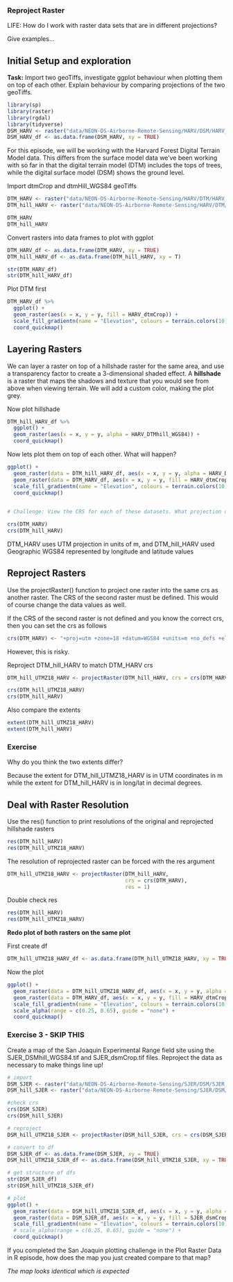 ### Reproject Raster

LIFE: How do I work with raster data sets that are in different projections?

Give examples...


## Initial Setup and exploration

**Task:** Import two geoTiffs, investigate ggplot behaviour when plotting them on top of each other. Explain behaviour by comparing projections of the two geoTiffs.



```r
library(sp)
library(raster)
library(rgdal)
library(tidyverse)
DSM_HARV <- raster("data/NEON-DS-Airborne-Remote-Sensing/HARV/DSM/HARV_dsmCrop.tif")
DSM_HARV_df <- as.data.frame(DSM_HARV, xy = TRUE)


```

For this episode, we will be working with the Harvard Forest Digital Terrain Model data. This differs from the surface model data we’ve been working with so far in that the digital terrain model (DTM) includes the tops of trees, while the digital surface model (DSM) shows the ground level.


Import dtmCrop and dtmHill_WGS84 geoTiffs
```r
DTM_HARV <- raster("data/NEON-DS-Airborne-Remote-Sensing/HARV/DTM/HARV_dtmCrop.tif")
DTM_hill_HARV <- raster("data/NEON-DS-Airborne-Remote-Sensing/HARV/DTM/HARV_DTMhill_WGS84.tif")

DTM_HARV
DTM_hill_HARV
```

Convert rasters into data frames to plot with ggplot

```r
DTM_HARV_df <- as.data.frame(DTM_HARV, xy = TRUE)
DTM_hill_HARV_df <- as.data.frame(DTM_hill_HARV, xy = T)

str(DTM_HARV_df)
str(DTM_hill_HARV_df)
```


Plot DTM first
```r
DTM_HARV_df %>% 
  ggplot() +
  geom_raster(aes(x = x, y = y, fill = HARV_dtmCrop)) +
  scale_fill_gradientn(name = "Elevation", colours = terrain.colors(10)) +
  coord_quickmap()
```
## Layering Rasters

We can layer a raster on top of a hillshade raster for the same area, and use a transparency factor to create a 3-dimensional shaded effect. A **hillshade** is a raster that maps the shadows and texture that you would see from above when viewing terrain. We will add a custom color, making the plot grey.

Now plot hillshade
```r
DTM_hill_HARV_df %>%
  ggplot() + 
  geom_raster(aes(x = x, y = y, alpha = HARV_DTMhill_WGS84)) +
  coord_quickmap()
```

Now lets plot them on top of each other. What will happen?
```r
ggplot() +
  geom_raster(data = DTM_hill_HARV_df, aes(x = x, y = y, alpha = HARV_DTMhill_WGS84)) +
  geom_raster(data = DTM_HARV_df, aes(x = x, y = y, fill = HARV_dtmCrop)) +
  scale_fill_gradientn(name = "Elevation", colours = terrain.colors(10)) +
  coord_quickmap() 
  
```



```r
# Challenge: View the CRS for each of these datasets. What projection does each use?

crs(DTM_HARV)
crs(DTM_hill_HARV)
```

DTM_HARV uses UTM projection in units of m, and DTM_hill_HARV used Geographic WGS84 represented by longitude and latitude values


## Reproject Rasters

Use the projectRaster() function to project one raster into the same crs as another raster. The CRS of the second raster must be defined. This would of course change the data values as well. 

If the CRS of the second raster is not defined and you know the correct crs, then you can set the crs as follows

```r
crs(DTM_HARV) <- "+proj=utm +zone=18 +datum=WGS84 +units=m +no_defs +ellps=WGS84 +towgs84=0,0,0"
```
However, this is risky.

Reproject DTM_hill_HARV to match DTM_HARV crs
```r
DTM_hill_UTMZ18_HARV <- projectRaster(DTM_hill_HARV, crs = crs(DTM_HARV))

crs(DTM_hill_UTMZ18_HARV)
crs(DTM_hill_HARV)
```

Also compare the extents
```r
extent(DTM_hill_UTMZ18_HARV)
extent(DTM_hill_HARV)
```

### Exercise
Why do you think the two extents differ?

Because the extent for DTM_hill_UTMZ18_HARV is in UTM coordinates in m while the extent for DTM_hill_HARV is in long/lat in decimal degrees.


## Deal with Raster Resolution
Use the res() function to print resolutions of the original and reprojected hillshade rasters
```r
res(DTM_hill_HARV)
res(DTM_hill_UTMZ18_HARV)
```

The resolution of reprojected raster can be forced with the res argument
```r
DTM_hill_UTMZ18_HARV <- projectRaster(DTM_hill_HARV, 
                                      crs = crs(DTM_HARV),
                                      res = 1)
```

Double check res
```r
res(DTM_hill_HARV)
res(DTM_hill_UTMZ18_HARV)
```

**Redo plot of both rasters on the same plot**

First create df
```r
DTM_hill_UTMZ18_HARV_df <- as.data.frame(DTM_hill_UTMZ18_HARV, xy = TRUE)
```

Now the plot
```r
ggplot() +
  geom_raster(data = DTM_hill_UTMZ18_HARV_df, aes(x = x, y = y, alpha = HARV_DTMhill_WGS84)) +
  geom_raster(data = DTM_HARV_df, aes(x = x, y = y, fill = HARV_dtmCrop)) +
  scale_fill_gradientn(name = "Elevation", colours = terrain.colors(10)) +
  scale_alpha(range = c(0.25, 0.65), guide = "none") +
  coord_quickmap() 
```

### Exercise 3 - SKIP THIS
Create a map of the San Joaquin Experimental Range field site using the SJER_DSMhill_WGS84.tif and SJER_dsmCrop.tif files. Reproject the data as necessary to make things line up!
```r
# import
DSM_SJER <- raster("data/NEON-DS-Airborne-Remote-Sensing/SJER/DSM/SJER_dsmCrop.tif")
DSM_hill_SJER <- raster("data/NEON-DS-Airborne-Remote-Sensing/SJER/DSM/SJER_DSMhill_WGS84.tif")

#check crs
crs(DSM_SJER)
crs(DSM_hill_SJER)

# reproject
DSM_hill_UTMZ18_SJER <- projectRaster(DSM_hill_SJER, crs = crs(DSM_SJER), res = res(DSM_SJER))

# convert to df
DSM_SJER_df <- as.data.frame(DSM_SJER, xy = TRUE)
DSM_hill_UTMZ18_SJER_df <- as.data.frame(DSM_hill_UTMZ18_SJER, xy = TRUE)

# get structure of dfs
str(DSM_SJER_df)
str(DSM_hill_UTMZ18_SJER_df)

# plot
ggplot() +
  geom_raster(data = DSM_hill_UTMZ18_SJER_df, aes(x = x, y = y, alpha = SJER_DSMhill_WGS84)) +
  geom_raster(data = DSM_SJER_df, aes(x = x, y = y, fill = SJER_dsmCrop, alpha = 0.8)) +
  scale_fill_gradientn(name = "Elevation", colours = terrain.colors(10)) +
  # scale_alpha(range = c(0.25, 0.65), guide = "none") +
  coord_quickmap() 
```

If you completed the San Joaquin plotting challenge in the Plot Raster Data in R episode, how does the map you just created compare to that map?

*The map looks identical which is expected*

